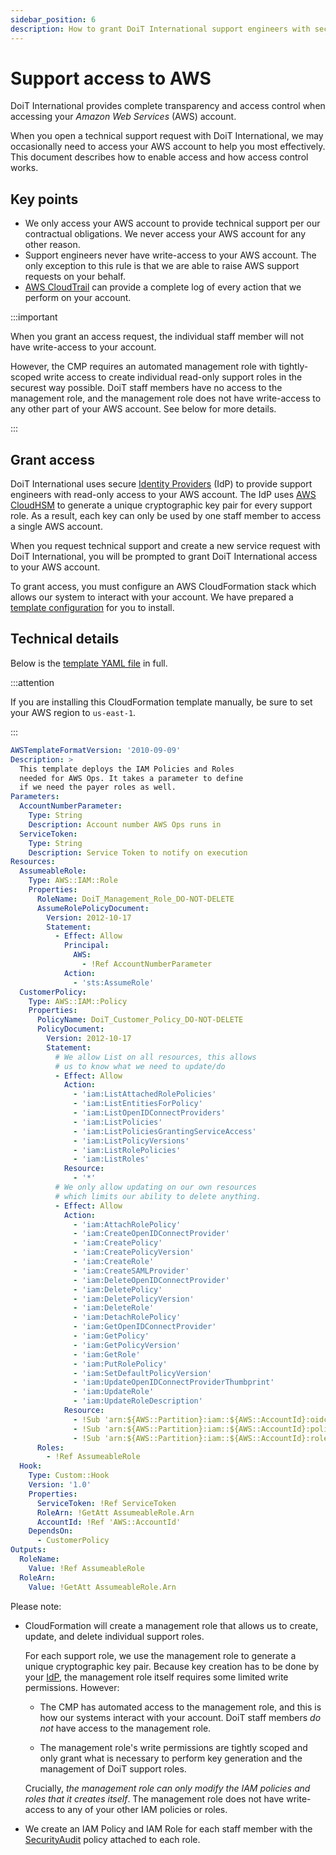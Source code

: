 ```yaml
---
sidebar_position: 6
description: How to grant DoiT International support engineers with secure, read-only access to your AWS account
---
```


# Support access to AWS

DoiT International provides complete transparency and access control when accessing your _Amazon Web Services_ (AWS) account.

When you open a technical support request with DoiT International, we may occasionally need to access your AWS account to help you most effectively. This document describes how to enable access and how access control works.

## Key points

- We only access your AWS account to provide technical support per our contractual obligations. We never access your AWS account for any other reason.
- Support engineers never have write-access to your AWS account. The only exception to this rule is that we are able to raise AWS support requests on your behalf.
- [AWS CloudTrail](https://docs.aws.amazon.com/awscloudtrail/latest/userguide/cloudtrail-user-guide.html) can provide a complete log of every action that we perform on your account.

:::important

When you grant an access request, the individual staff member will not have write-access to your account.

However, the CMP requires an automated management role with tightly-scoped write access to create individual read-only support roles in the securest way possible. DoiT staff members have no access to the management role, and the management role does not have write-access to any other part of your AWS account. See below for more details.

:::

## Grant access

DoiT International uses secure [Identity Providers](https://docs.aws.amazon.com/singlesignon/latest/userguide/idp.html) (IdP) to provide support engineers with read-only access to your AWS account. The IdP uses [AWS CloudHSM](https://aws.amazon.com/cloudhsm/) to generate a unique cryptographic key pair for every support role. As a result, each key can only be used by one staff member to access a single AWS account.

When you request technical support and create a new service request with DoiT International, you will be prompted to grant DoiT International access to your AWS account.

To grant access, you must configure an AWS CloudFormation stack which allows our system to interact with your account. We have prepared a [template configuration](https://console.aws.amazon.com/cloudformation/home?region=us-east-1#/stacks/quickcreate?templateUrl=https%3A%2F%2Fdoit-aws-ops-prod-templates.s3.amazonaws.com%2Fawsops_sns.yaml&stackName=DoiT-Management-Stack&param_AccountNumberParameter=462932234033&param_ServiceToken=arn%3Aaws%3Asns%3Aus-east-1%3A462932234033%3Aprod-cfn) for you to install.

## Technical details

Below is the [template YAML file](https://doit-aws-ops-prod-templates.s3.amazonaws.com/awsops_sns.yaml) in full.

:::attention

If you are installing this CloudFormation template manually, be sure to set your AWS region to `us-east-1`.

:::

```yaml
AWSTemplateFormatVersion: '2010-09-09'
Description: >
  This template deploys the IAM Policies and Roles
  needed for AWS Ops. It takes a parameter to define
  if we need the payer roles as well.
Parameters:
  AccountNumberParameter:
    Type: String
    Description: Account number AWS Ops runs in
  ServiceToken:
    Type: String
    Description: Service Token to notify on execution
Resources:
  AssumeableRole:
    Type: AWS::IAM::Role
    Properties:
      RoleName: DoiT_Management_Role_DO-NOT-DELETE
      AssumeRolePolicyDocument:
        Version: 2012-10-17
        Statement:
          - Effect: Allow
            Principal:
              AWS:
                - !Ref AccountNumberParameter
            Action:
              - 'sts:AssumeRole'
  CustomerPolicy:
    Type: AWS::IAM::Policy
    Properties:
      PolicyName: DoiT_Customer_Policy_DO-NOT-DELETE
      PolicyDocument:
        Version: 2012-10-17
        Statement:
          # We allow List on all resources, this allows
          # us to know what we need to update/do
          - Effect: Allow
            Action:
              - 'iam:ListAttachedRolePolicies'
              - 'iam:ListEntitiesForPolicy'
              - 'iam:ListOpenIDConnectProviders'
              - 'iam:ListPolicies'
              - 'iam:ListPoliciesGrantingServiceAccess'
              - 'iam:ListPolicyVersions'
              - 'iam:ListRolePolicies'
              - 'iam:ListRoles'
            Resource:
              - '*'
          # We only allow updating on our own resources
          # which limits our ability to delete anything.
          - Effect: Allow
            Action:
              - 'iam:AttachRolePolicy'
              - 'iam:CreateOpenIDConnectProvider'
              - 'iam:CreatePolicy'
              - 'iam:CreatePolicyVersion'
              - 'iam:CreateRole'
              - 'iam:CreateSAMLProvider'
              - 'iam:DeleteOpenIDConnectProvider'
              - 'iam:DeletePolicy'
              - 'iam:DeletePolicyVersion'
              - 'iam:DeleteRole'
              - 'iam:DetachRolePolicy'
              - 'iam:GetOpenIDConnectProvider'
              - 'iam:GetPolicy'
              - 'iam:GetPolicyVersion'
              - 'iam:GetRole'
              - 'iam:PutRolePolicy'
              - 'iam:SetDefaultPolicyVersion'
              - 'iam:UpdateOpenIDConnectProviderThumbprint'
              - 'iam:UpdateRole'
              - 'iam:UpdateRoleDescription'
            Resource:
              - !Sub 'arn:${AWS::Partition}:iam::${AWS::AccountId}:oidc-provider/oidc.aws-ops.doit-intl.com*'
              - !Sub 'arn:${AWS::Partition}:iam::${AWS::AccountId}:policy/DoiT-*'
              - !Sub 'arn:${AWS::Partition}:iam::${AWS::AccountId}:role/DoiT-Support*'
      Roles:
        - !Ref AssumeableRole
  Hook:
    Type: Custom::Hook
    Version: '1.0'
    Properties:
      ServiceToken: !Ref ServiceToken
      RoleArn: !GetAtt AssumeableRole.Arn
      AccountId: !Ref 'AWS::AccountId'
    DependsOn:
      - CustomerPolicy
Outputs:
  RoleName:
    Value: !Ref AssumeableRole
  RoleArn:
    Value: !GetAtt AssumeableRole.Arn
```

Please note:

- CloudFormation will create a management role that allows us to create, update, and delete individual support roles.

  For each support role, we use the management role to generate a unique cryptographic key pair. Because key creation has to be done by your [IdP](https://docs.aws.amazon.com/singlesignon/latest/userguide/idp.html), the management role itself requires some limited write permissions. However:

  - The CMP has automated access to the management role, and this is how our systems interact with your account. DoiT staff members _do not_ have access to the management role.

  - The management role's write permissions are tightly scoped and only grant what is necessary to perform key generation and the management of DoiT support roles.

  Crucially, _the management role can only modify the IAM policies and roles that it creates itself_. The management role does not have write-access to any of your other IAM policies or roles.

- We create an IAM Policy and IAM Role for each staff member with the [SecurityAudit](https://console.aws.amazon.com/iam/home#policies/arn:aws:iam::aws:policy/SecurityAudit) policy attached to each role.
